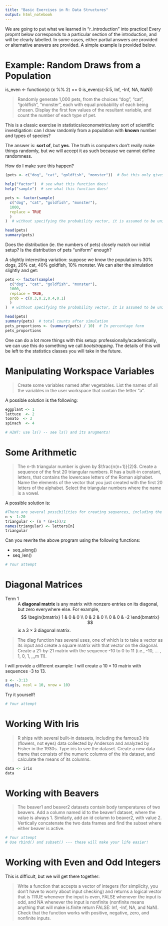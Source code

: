 ```yaml
---
title: "Basic Exercises in R: Data Structures"
output: html_notebook
---
```


We are going to put what we learned in "r_introduction" into practice! Every propmt below corresponds to a particular section of the introduction, and will be clearly labelled. In some cases, either partial answers are provided *or* alternative answers are provided. A simple example is provided below.


# Example: Random Draws from a Population

is_even <- function(x) (x %% 2) == 0
is_even(c(-5:5, Inf, -Inf, NA, NaN))

> Randomly generate 1,000 pets, from the choices "dog", "cat", "goldfish", "monster", each with equal probability of each being chosen. Display the first few values of the resultant variable, and count the number of each type of pet.

This is a classic exercise in statistics/econometrics/any sort of scientific investigation: can I draw randomly from a population with **known** number and types of species?

The answer is: **sort of**, but **yes**. The truth is computers don't really make things randomly, but we will accept it as such because we cannot define randomness.

How do I make sure this happen?

```r
(pets <- c("dog", "cat", "goldfish", "monster"))  # But this only gives us the pets! We need to use the factor() data structure

help("factor")  # see what this function does!
help("sample")  # see what this function does!

pets <- factor(sample(
  c("dog", "cat", "goldfish", "monster"),
  1000,
  replace = TRUE
  )
)  # without specifying the probability vector, it is assumed to be uniform.

head(pets)
summary(pets)
```

Does the distribution (ie. the numbers of pets) closely match our initial setup? Is the distribution of pets "uniform" enough?

A slightly interesting variation: suppose we know the population is 30% dogs, 20% cat, 40% goldfish, 10% monster. We can alter the simulation slightly and get:

```r
pets <- factor(sample(
  c("dog", "cat", "goldfish", "monster"),
  1000,
  replace = TRUE,
  prob = c(0.3,0.2,0.4,0.1)
  )
)  # without specifying the probability vector, it is assumed to be uniform.

head(pets)
summary(pets)  # total counts after simulation
pets_proportions <- (summary(pets) / 10)  # In percentage form
pets_proportions
```

One can do a lot more things with this setup: professionally/academically, we can use this do something we call *bootstrapping*. The details of this will be left to the statistics classes you will take in the future.




# Manipulating Workspace Variables

> Create some variables named after vegetables. List the names of all the variables in the user workspace that contain the letter "a".

A possible solution is the following:

```r
eggplant <- 1
lettuce  <- 2
tomato  <- 3
spinach  <- 4

# HINT: use ls() -- see ls() and its arugments!
```


# Some Arithmetic

> The $n$-th triangular number is given by $\frac{n(n+1)}{2}$. Create a sequence of the first 20 triangular numbers. R has a built-in constant, letters, that contains the lowercase letters of the Roman alphabet. Name the elements of the vector that you just created with the first 20 letters of the alphabet. Select the triangular numbers where the name is a vowel.

A possible solution is:

```r
#There are several possibilities for creating sequences, including the colon operator.
n <- 1:20
triangular <- (n * (n+1))/2
names(triangular) <- letters[n]
triangular
```

Can you rewrite the above program using the following functions:

* seq_along()
* seq_len()

```r
# Your attempt

```


# Diagonal Matrices

Term 1
: A **diagonal matrix** is any matrix with nonzero entries on its diagonal, but zero everywhere else. For example,
$$ \begin{bmatrix} 1 & 0 & 0 \\ 0 & 2 & 0 \\ 0 & 0 & -2 \end{bmatrix}  $$
is a $3 \times 3$ diagonal matrix.

> The diag function has several uses, one of which is to take a vector as its input and create a square matrix with that vector on the diagonal. Create a 21-by-21 matrix with the sequence -10 to 0 to 11 (i.e., -10, ... , 1, 0, 1, ,,,m 11).

I will provide a different example: I will create a $10 \times 10$ matrix with sequences -3 to 13.

```r
s <- -3:13
diag(s, ncol = 10, nrow = 10)
```

Try it yourself!


```r
# Your attempt
```




# Working With Iris

> R ships with several built-in datasets, including the famous3 iris (flowers, not eyes) data collected by Anderson and analyzed by Fisher in the 1930s. Type iris to see the dataset. Create a new data frame that consists of the numeric columns of the iris dataset, and calculate the means of its columns.

```r
data <- iris
data
```


# Working with Beavers

> The beaver1 and beaver2 datasets contain body temperatures of two beavers. Add a column named id to the beaver1 dataset, where the value is always 1. Similarly, add an id column to beaver2, with value 2. Vertically concatenate the two data frames and find the subset where either beaver is active.

```r
# Your attempt
# Use rbind() and subset() --- these will make your life easier!
```


# Working with Even and Odd Integers

This is difficult, but we will get there together:

> Write a function that accepts a vector of integers (for simplicity, you don't have to worry about input checking) and returns a logical vector that is TRUE whenever the input is even, FALSE whenever the input is odd, and NA whenever the input is nonfinite (nonfinite means anything that will make is.finite return FALSE: Inf, -Inf, NA, and NaN). Check that the function works with positive, negative, zero, and nonfinite inputs.



